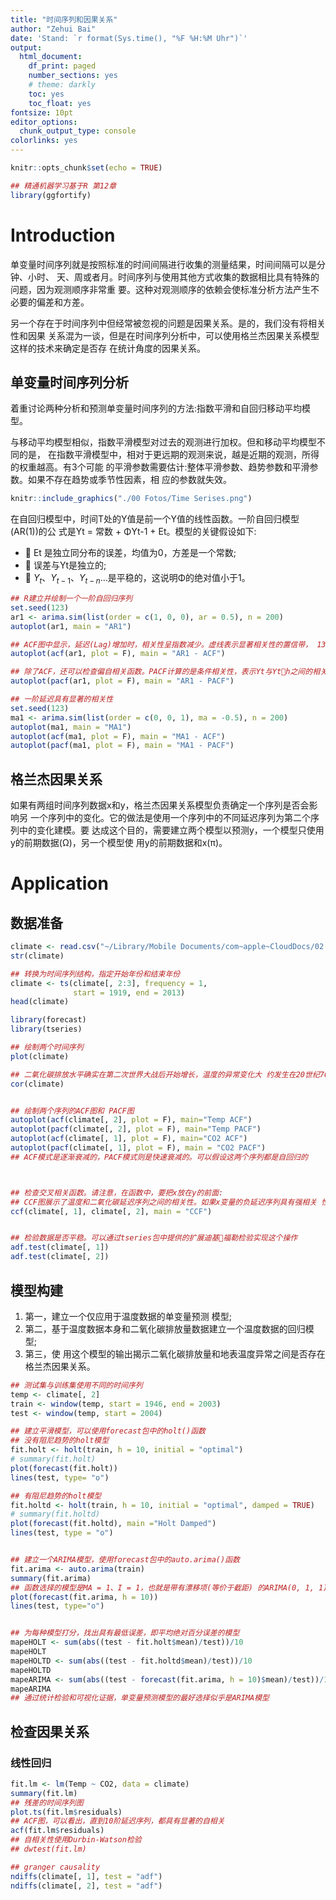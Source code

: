 ```yaml
---
title: "时间序列和因果关系"
author: "Zehui Bai"
date: 'Stand: `r format(Sys.time(), "%F %H:%M Uhr")`'
output:
  html_document:
    df_print: paged
    number_sections: yes
    # theme: darkly
    toc: yes
    toc_float: yes
fontsize: 10pt
editor_options:
  chunk_output_type: console
colorlinks: yes
---
```



```r
knitr::opts_chunk$set(echo = TRUE)

## 精通机器学习基于R 第12章
library(ggfortify)
```


# Introduction


单变量时间序列就是按照标准的时间间隔进行收集的测量结果，时间间隔可以是分钟、小时、 天、周或者月。时间序列与使用其他方式收集的数据相比具有特殊的问题，因为观测顺序非常重 要。这种对观测顺序的依赖会使标准分析方法产生不必要的偏差和方差。

另一个存在于时间序列中但经常被忽视的问题是因果关系。是的，我们没有将相关性和因果 关系混为一谈，但是在时间序列分析中，可以使用格兰杰因果关系模型这样的技术来确定是否存 在统计角度的因果关系。



## 单变量时间序列分析

着重讨论两种分析和预测单变量时间序列的方法:指数平滑和自回归移动平均模型。

与移动平均模型相似，指数平滑模型对过去的观测进行加权。但和移动平均模型不同的是， 在指数平滑模型中，相对于更远期的观测来说，越是近期的观测，所得的权重越高。有3个可能 的平滑参数需要估计:整体平滑参数、趋势参数和平滑参数。如果不存在趋势或季节性因素，相
应的参数就失效。


```r
knitr::include_graphics("./00 Fotos/Time Serises.png")
```

在自回归模型中，时间T处的Y值是前一个Y值的线性函数。一阶自回归模型(AR(1))的公 式是Yt = 常数 + ΦYt-1 + Et。模型的关键假设如下:

*  Et 是独立同分布的误差，均值为0，方差是一个常数; 
*  误差与Yt是独立的;
*  $Y_t$、$Y_{t-1}$、$Y_{t-n}$...是平稳的，这说明Φ的绝对值小于1。





```r
## R建立并绘制一个一阶自回归序列
set.seed(123)
ar1 <- arima.sim(list(order = c(1, 0, 0), ar = 0.5), n = 200)
autoplot(ar1, main = "AR1")

## ACF图中显示，延迟(Lag)增加时，相关性呈指数减少。虚线表示显著相关性的置信带， 13 任何一条超出置信带上界和下界的竖线都被认为是显著的相关性
autoplot(acf(ar1, plot = F), main = "AR1 - ACF")

## 除了ACF，还可以检查偏自相关函数。PACF计算的是条件相关性，表示Yt与Yth之间的相关性受二者之间的观测影响。对条件 相关的一种直观理解是线性回归模型及其系数。假设有两个线性回归模型Y = β0 + β1X1和Y = β0 +
autoplot(pacf(ar1, plot = F), main = "AR1 - PACF")
```







```r
## 一阶延迟具有显著的相关性
set.seed(123)
ma1 <- arima.sim(list(order = c(0, 0, 1), ma = -0.5), n = 200)
autoplot(ma1, main = "MA1")
autoplot(acf(ma1, plot = F), main = "MA1 - ACF")
autoplot(pacf(ma1, plot = F), main = "MA1 - PACF")
```


## 格兰杰因果关系

如果有两组时间序列数据x和y，格兰杰因果关系模型负责确定一个序列是否会影响另 一个序列中的变化。它的做法是使用一个序列中的不同延迟序列为第二个序列中的变化建模。要 达成这个目的，需要建立两个模型以预测y，一个模型只使用y的前期数据(Ω)，另一个模型使 用y的前期数据和x(π)。





# Application

## 数据准备

```r
climate <- read.csv("~/Library/Mobile Documents/com~apple~CloudDocs/02. Programm/01 R_lernen/00 Data/climate.csv",stringsAsFactors = F)
str(climate)

## 转换为时间序列结构，指定开始年份和结束年份
climate <- ts(climate[, 2:3], frequency = 1, 
              start = 1919, end = 2013)
head(climate)

library(forecast)
library(tseries)

## 绘制两个时间序列
plot(climate)

## 二氧化碳排放水平确实在第二次世界大战后开始增长，温度的异常变化大 约发生在20世纪70年代中期，那时开始急剧升高。没有明显的异常值，不同时间的方差看上去也 6 是个固定值。通过标准的分析过程可以知道，两个序列是高度相关的
cor(climate)


## 绘制两个序列的ACF图和 PACF图
autoplot(acf(climate[, 2], plot = F), main="Temp ACF")
autoplot(pacf(climate[, 2], plot = F), main="Temp PACF")
autoplot(acf(climate[, 1], plot = F), main="CO2 ACF")
autoplot(pacf(climate[, 1], plot = F), main = "CO2 PACF")
## ACF模式是逐渐衰减的，PACF模式则是快速衰减的。可以假设这两个序列都是自回归的



## 检查交叉相关函数。请注意，在函数中，要把x放在y的前面:
## CCF图展示了温度和二氧化碳延迟序列之间的相关性。如果x变量的负延迟序列具有强相关 性，则x领先于y;如果x变量的正延迟序列具有强相关性，则x滞后于y。此处可以看到，二氧化 碳既是个领先变量，也是个滞后变量
ccf(climate[, 1], climate[, 2], main = "CCF") 


## 检验数据是否平稳。可以通过tseries包中提供的扩展迪基福勒检验实现这个操作
adf.test(climate[, 1])
adf.test(climate[, 2])
```



## 模型构建

1. 第一，建立一个仅应用于温度数据的单变量预测 模型;
2. 第二，基于温度数据本身和二氧化碳排放量数据建立一个温度数据的回归模型;
3. 第三，使 用这个模型的输出揭示二氧化碳排放量和地表温度异常之间是否存在格兰杰因果关系。

```r

## 测试集与训练集使用不同的时间序列
temp <- climate[, 2]
train <- window(temp, start = 1946, end = 2003)
test <- window(temp, start = 2004)

## 建立平滑模型，可以使用forecast包中的holt()函数
## 没有阻尼趋势的holt模型
fit.holt <- holt(train, h = 10, initial = "optimal")
# summary(fit.holt)
plot(forecast(fit.holt))
lines(test, type= "o")

## 有阻尼趋势的holt模型
fit.holtd <- holt(train, h = 10, initial = "optimal", damped = TRUE)
# summary(fit.holtd)
plot(forecast(fit.holtd), main ="Holt Damped")
lines(test, type = "o")


## 建立一个ARIMA模型，使用forecast包中的auto.arima()函数
fit.arima <- auto.arima(train)
summary(fit.arima)
## 函数选择的模型是MA = 1、I = 1，也就是带有漂移项(等价于截距) 的ARIMA(0, 1, 1)。和前面一样
plot(forecast(fit.arima, h = 10))
lines(test, type="o")


## 为每种模型打分，找出具有最低误差，即平均绝对百分误差的模型
mapeHOLT <- sum(abs((test - fit.holt$mean)/test))/10
mapeHOLT
mapeHOLTD <- sum(abs((test - fit.holtd$mean)/test))/10
mapeHOLTD
mapeARIMA <- sum(abs((test - forecast(fit.arima, h = 10)$mean)/test))/10
mapeARIMA
## 通过统计检验和可视化证据，单变量预测模型的最好选择似乎是ARIMA模型
```


## 检查因果关系

### 线性回归

```r
fit.lm <- lm(Temp ~ CO2, data = climate)
summary(fit.lm)
## 残差的时间序列图
plot.ts(fit.lm$residuals)
## ACF图，可以看出，直到10阶延迟序列，都具有显著的自相关
acf(fit.lm$residuals)
## 自相关性使用Durbin-Watson检验
## dwtest(fit.lm)

## granger causality
ndiffs(climate[, 1], test = "adf")
ndiffs(climate[, 2], test = "adf")
```


